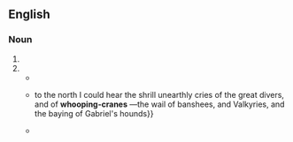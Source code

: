 {{also|whooping crane}}
==English==

===Noun===
{{en-noun|head=[[whooping]]-[[crane]]}}

# {{attributive form of|en|whooping crane}}
# {{alternative form of|en|whooping crane}}
#* {{quote-book|en|title=Four Months in a Sneak-box: A Boat Voyage of 2600 Miles Down the Ohio and Mississippi Rivers, and Along the Gulf of Mexico|page=109|books.google.com/books?id=Sxp5AAAAMAAJ|author=Nathaniel Holmes Bishop|year=1879|passage=The adult '''Whooping-cranes''' are white, the younger birds of a brownish color.}}
#* {{quote-journal|en|journal=Blackwood's Magazine|volume=168|page=351|author=C. Hanbury Williams|title=After Wild Geese in Manitoba|books.google.com/books?id=P8o1AQAAMAAJ|year=1900|passage={{...}} to the north I could hear the shrill unearthly cries of the great divers, and of '''whooping-cranes''' —the wail of banshees, and Valkyries, and the baying of Gabriel's hounds}}
#* {{quote-book|en|title=Animal Studies: A Text-book of Elementary Zoology for Use in High Schools and Colleges|books.google.com/books?id=Ty8IAQAAIAAJ|author=David Starr Jordan, Vernon Lyman Kellogg, Harold Heath|year=1908|passage=The cranes are comparatively rare in this country, yet one may occasionally meet with the '''whooping-cranes''' (''Grus americana'') and sand-hill cranes (''Grus mexicana''), especially in the South and West.}}